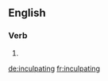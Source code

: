 ==English==

===Verb===
{{head|en}}

# {{present participle of|inculpate}}

[[de:inculpating]]
[[fr:inculpating]]